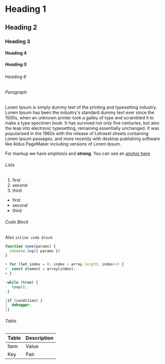 # Heading 1

## Heading 2

### Heading 3

#### Heading 4

##### Heading 5

###### Heading 6

###### Paragraph

Lorem Ipsum is simply dummy text of the printing and typesetting industry. Lorem Ipsum has been the industry's standard dummy text ever since the 1500s, when an unknown printer took a galley of type and scrambled it to make a type specimen book. It has survived not only five centuries, but also the leap into electronic typesetting, remaining essentially unchanged. It was popularised in the 1960s with the release of Letraset sheets containing Lorem Ipsum passages, and more recently with desktop publishing software like Aldus PageMaker including versions of Lorem Ipsum.

For markup we have _emphasis_ and **strong**. You can see an [anchor here]()

###### Lists

1. first
2. second
3. third

- first
- second
- third

###### Code Block

Also `inline code block`

```javascript lines
function name(params) {
  console.log({ params })
}

+ for (let index = 0; index < array.length; index++) {
+  const element = array[index];
+ }

-while (true) {
-  loop();
-}

|if (condition) {
|  debugger;
|}
```

###### Table

| Table | Description |
| ----- | ----------- |
| Item  | Value       |
| Key   | Pair        |
